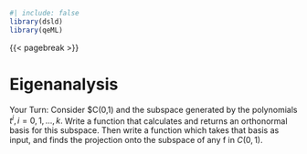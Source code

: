 
```r
#| include: false
library(dsld)
library(qeML)
```

{{< pagebreak >}}

# Eigenanalysis 

Your Turn: Consider $C(0,1) and the subspace generated by the
polynomials $t^i, i = 0,1,...,k.$ Write a function that calculates and
returns an orthonormal basis for this subspace. Then write a function
which takes that basis as input, and finds the projection onto the
subspace of any f in $C(0,1)$.

